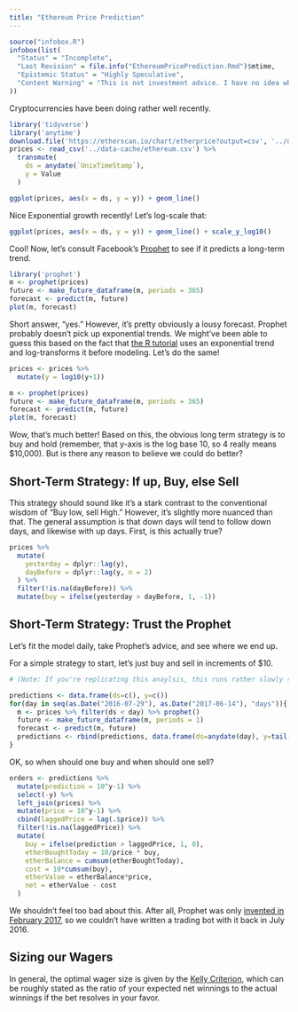 ```yaml
---
title: "Ethereum Price Prediction"
---
```


```r
source("infobox.R")
infobox(list(
  "Status" = "Incomplete",
  "Last Revision" = file.info("EthereumPricePrediction.Rmd")$mtime,
  "Epistemic Status" = "Highly Speculative",
  "Content Warning" = "This is not investment advice. I have no idea what I'm doing."
))
```

Cryptocurrencies have been doing rather well recently.

```r
library('tidyverse')
library('anytime')
download.file('https://etherscan.io/chart/etherprice?output=csv', '../data-cache/ethereum.csv')
prices <- read_csv('../data-cache/ethereum.csv') %>%
  transmute(
    ds = anydate(`UnixTimeStamp`),
    y = Value
  )

ggplot(prices, aes(x = ds, y = y)) + geom_line()
```

Nice Exponential growth recently! Let's log-scale that:

```r
ggplot(prices, aes(x = ds, y = y)) + geom_line() + scale_y_log10()
```

Cool! Now, let's consult Facebook's [Prophet](https://facebookincubator.github.io/prophet/) to see if it predicts a long-term trend.

```r
library('prophet')
m <- prophet(prices)
future <- make_future_dataframe(m, periods = 365)
forecast <- predict(m, future)
plot(m, forecast)
```

Short answer, "yes." However, it's pretty obviously a lousy forecast. Prophet probably doesn't pick up exponential trends. We might've been able to guess this based on the fact that [the R tutorial](https://facebookincubator.github.io/prophet/docs/quick_start.html#r-api) uses an exponential trend and log-transforms it before modeling. Let's do the same!

```r
prices <- prices %>%
  mutate(y = log10(y+1))

m <- prophet(prices)
future <- make_future_dataframe(m, periods = 365)
forecast <- predict(m, future)
plot(m, forecast)
```

Wow, that's much better! Based on this, the obvious long term strategy is to buy and hold (remember, that y-axis is the log base 10, so  4 really means $10,000). But is there any reason to believe we could do better?

## Short-Term Strategy: If up, Buy, else Sell

This strategy should sound like it's a stark contrast to the conventional wisdom of "Buy low, sell High." However, it's slightly more nuanced than that. The general assumption is that down days will tend to follow down days, and likewise with up days. First, is this actually true?

```r
prices %>%
  mutate(
    yesterday = dplyr::lag(y),
    dayBefore = dplyr::lag(y, n = 2)
  ) %>%
  filter(!is.na(dayBefore)) %>%
  mutate(buy = ifelse(yesterday > dayBefore, 1, -1))
```

## Short-Term Strategy: Trust the Prophet

Let's fit the model daily, take Prophet's advice, and see where we end up.

For a simple strategy to start, let's just buy and sell in increments of $10.

```r
# (Note: If you're replicating this anaylsis, this runs rather slowly since it has to fit ~320 Prophet models.)

predictions <- data.frame(ds=c(), y=c())
for(day in seq(as.Date("2016-07-29"), as.Date("2017-06-14"), "days")){
  m <- prices %>% filter(ds < day) %>% prophet()
  future <- make_future_dataframe(m, periods = 1)
  forecast <- predict(m, future)
  predictions <- rbind(predictions, data.frame(ds=anydate(day), y=tail(forecast$yhat, 1)))
}

```

OK, so when should one buy and when should one sell?

```r
orders <- predictions %>%
  mutate(prediction = 10^y-1) %>%
  select(-y) %>%
  left_join(prices) %>%
  mutate(price = 10^y-1) %>%
  cbind(laggedPrice = lag(.$price)) %>%
  filter(!is.na(laggedPrice)) %>%
  mutate(
    buy = ifelse(prediction > laggedPrice, 1, 0),
    etherBoughtToday = 10/price * buy,
    etherBalance = cumsum(etherBoughtToday),
    cost = 10*cumsum(buy),
    etherValue = etherBalance*price,
    net = etherValue - cost
  )
```

We shouldn't feel too bad about this. After all, Prophet was only [invented in February 2017](https://github.com/facebookincubator/prophet/commit/e51b42b3360d39b9cfe6247799905404aeed6735), so we couldn't have written a trading bot with it back in July 2016.

## Sizing our Wagers

In general, the optimal wager size is given by the [Kelly Criterion](https://en.wikipedia.org/wiki/Kelly_criterion), which can be roughly stated as the ratio of your expected net winnings to the actual winnings if the bet resolves in your favor.
